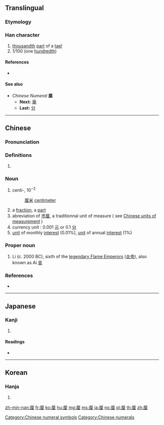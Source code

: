 {{also|釐}}
==Translingual==

===Etymology===
{{Han simp|釐|f=𠩺|t=厂}}

{{Han compound|里|厂|c1=p|c2=s|ls=psc}}

===Han character===
{{Han char|rn=27|rad=厂|as=07|sn=9|four=71214|canj=MWG|ids=⿸厂里}}

# [[thousandth]] [[part]] of a [[tael]]
# 1/100 (one [[hundredth]])

====References====
* {{Han ref|kx=0161.230|dkj=02946|dj=0368.040|hdz=10072.030|uh=5398|ud=21400|bh=CDF9|bd=52729}}

====See also====
* ''Chinese Numeral'' '''厘'''
** '''Next:''' [[毫]]
** '''Last:''' [[分]]

[[Category:Chinese numeral symbols]]
[[Category:Chinese numerals]]

----

==Chinese==
{{zh-forms}}

===Pronunciation===
{{zh-pron
|m=lí
|c=lei4
|mc=y
|oc=y
|ma=
|cat=n,num
}}

===Definitions===
# {{rfdef|lang=zh}}

===Noun===
{{zh-noun|s|tra=釐||pin=lí|pint=li2}}

# centi-, 10<sup>−2</sup>
#: [[厘米]] [[centimeter]]
# a [[fraction]], a [[part]]
# abreviation of [[市厘]], a traditionnal unit of measure ( see [[w:Chinese_units_of_measurement|Chinese units of measurement]] )
# currency unit : 0.001 [[元]] or 0.1 [[分]]
# [[unit]] of monthly [[interest]] (0.01%), [[unit]] of annual [[interest]] (1%)

===Proper noun===
{{zh-proper noun|s|tra=釐||pin=lí|pint=li2}}

# Li (c. 2000 BC), sixth of the [[w:Yan_Emperor|legendary Flame Emperors]] ([[炎帝]]), also known as Ai [[哀]]

===References===
* {{cite-web
|url=http://www.mdbg.net/chindict/chindict.php?page=worddict&wdrst=0&wdqb=厘
|title=厘
|work=MDBG English to Chinese dictionary ( Based on CC-CEDICT )
|language=Mandarin/English
|accessdate=2014-03-03}}

----

==Japanese==

===Kanji===
{{ja-kanji|grade=c|rs=厂07}}

# {{defn|lang=ja|sort=厂07}}

====Readings====
* {{ja-readings|on=[[りん]] (rin), [[てん]] (ten)|kun=[[みせ]] (mise)}}

----

==Korean==

===Hanja===
{{ko-hanja|hangeul=[[리]], [[전]]|rv=ri, jeon|mr=ri, chŏn}}

# {{defn|lang=ko|sort=厂07}}

[[zh-min-nan:厘]]
[[fr:厘]]
[[ko:厘]]
[[hu:厘]]
[[mg:厘]]
[[ms:厘]]
[[ja:厘]]
[[no:厘]]
[[pl:厘]]
[[th:厘]]
[[zh:厘]]